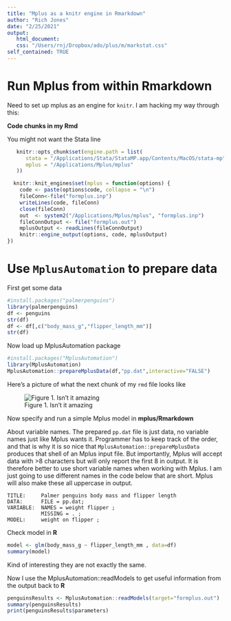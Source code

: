 ```yaml
---
title: "Mplus as a knitr engine in Rmarkdown"
author: "Rich Jones"
date: "2/25/2021"
output: 
   html_document: 
   css: "/Users/rnj/Dropbox/ado/plus/m/markstat.css"
self_contained: TRUE
---
```


# Run Mplus from within  Rmarkdown 

Need to set up mplus as an engine for `knitr`. I am hacking my way through this:

**Code chunks in my Rmd**

You might not want the Stata line

```r
   knitr::opts_chunk$set(engine.path = list(
      stata = "/Applications/Stata/StataMP.app/Contents/MacOS/stata-mp" ,
      mplus = "/Applications/Mplus/mplus"
   ))
```

```r
  knitr::knit_engines$set(mplus = function(options) {
    code <- paste(options$code, collapse = "\n")
    fileConn<-file("formplus.inp")
    writeLines(code, fileConn)
    close(fileConn)
    out  <- system2("/Applications/Mplus/mplus", "formplus.inp")
    fileConnOutput <- file("formplus.out")
    mplusOutput <- readLines(fileConnOutput)
    knitr::engine_output(options, code, mplusOutput)
})
```

# Use `MplusAutomation` to prepare data

First get some data

```r
#install.packages("palmerpenguins")
library(palmerpenguins)
df <- penguins
str(df)
df <- df[,c("body_mass_g","flipper_length_mm")]
str(df)
```
Now load up MplusAutomation package
```r
#install.packages("MplusAutomation")
library(MplusAutomation)
MplusAutomation::prepareMplusData(df,"pp.dat",interactive="FALSE")
```

Here's a picture of what the next chunk of my `rmd` file looks like

![Figure 1. Isn't it amazing](Mplus-from-rmarkdown-penguins.png)

Now specify and run a simple Mplus model in **mplus/Rmarkdown**

About variable names. The prepared `pp.dat` file is just data, no
variable names just like Mplus wants it. Programmer has to keep track
of the order, and that is why it is so nice that `MplusAutomation::prepareMplusData`
produces that shell of an Mplus input file. But importantly, Mplus 
will accept data with >8 characters but will only report the first 8
in output. It is therefore better to use short variable names when
working with Mplus. I am just going to use different names
in the code below that are short. Mplus will also make these
all uppercase in output. 
```mplus
TITLE:     Palmer penguins body mass and flipper length
DATA:      FILE = pp.dat; 
VARIABLE:  NAMES = weight flipper ; 
           MISSING = . ; 
MODEL:     weight on flipper ;
```

Check model in **R**
```r
model <- glm(body_mass_g ~ flipper_length_mm , data=df)
summary(model)
```
Kind of interesting they are not exactly the same. 

Now I use the MplusAutomation::readModels to get useful information from the output back to **R**

```r
penguinsResults <- MplusAutomation::readModels(target="formplus.out")
summary(penguinsResults)
print(penguinsResults$parameters)
```

<!-- End -->
